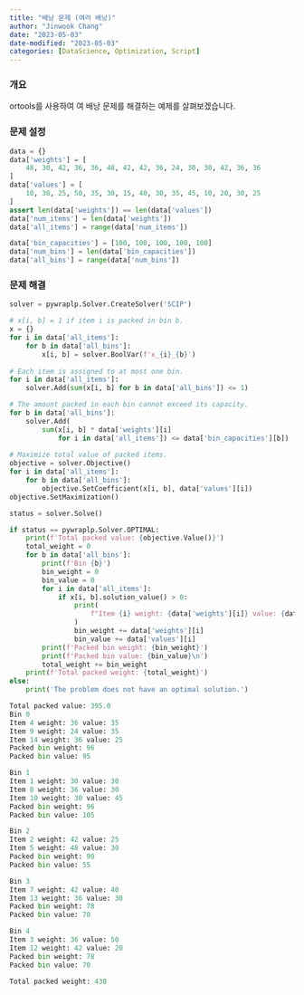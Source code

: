```yaml
---
title: "배낭 문제 (여러 배낭)"
author: "Jinwook Chang"
date: "2023-05-03"
date-modified: "2023-05-03"
categories: [DataScience, Optimization, Script]
---
```


### 개요

ortools를 사용하여 여 배낭 문제를 해결하는 예제를 살펴보겠습니다.  

### 문제 설정

``` python
data = {}
data['weights'] = [
    48, 30, 42, 36, 36, 48, 42, 42, 36, 24, 30, 30, 42, 36, 36
]
data['values'] = [
    10, 30, 25, 50, 35, 30, 15, 40, 30, 35, 45, 10, 20, 30, 25
]
assert len(data['weights']) == len(data['values'])
data['num_items'] = len(data['weights'])
data['all_items'] = range(data['num_items'])

data['bin_capacities'] = [100, 100, 100, 100, 100]
data['num_bins'] = len(data['bin_capacities'])
data['all_bins'] = range(data['num_bins'])
```

### 문제 해결

``` python
solver = pywraplp.Solver.CreateSolver('SCIP')

# x[i, b] = 1 if item i is packed in bin b.
x = {}
for i in data['all_items']:
    for b in data['all_bins']:
        x[i, b] = solver.BoolVar(f'x_{i}_{b}')
        
# Each item is assigned to at most one bin.
for i in data['all_items']:
    solver.Add(sum(x[i, b] for b in data['all_bins']) <= 1)

# The amount packed in each bin cannot exceed its capacity.
for b in data['all_bins']:
    solver.Add(
        sum(x[i, b] * data['weights'][i]
            for i in data['all_items']) <= data['bin_capacities'][b])
            
# Maximize total value of packed items.
objective = solver.Objective()
for i in data['all_items']:
    for b in data['all_bins']:
        objective.SetCoefficient(x[i, b], data['values'][i])
objective.SetMaximization()

status = solver.Solve()
```

``` python
if status == pywraplp.Solver.OPTIMAL:
    print(f'Total packed value: {objective.Value()}')
    total_weight = 0
    for b in data['all_bins']:
        print(f'Bin {b}')
        bin_weight = 0
        bin_value = 0
        for i in data['all_items']:
            if x[i, b].solution_value() > 0:
                print(
                    f"Item {i} weight: {data['weights'][i]} value: {data['values'][i]}"
                )
                bin_weight += data['weights'][i]
                bin_value += data['values'][i]
        print(f'Packed bin weight: {bin_weight}')
        print(f'Packed bin value: {bin_value}\n')
        total_weight += bin_weight
    print(f'Total packed weight: {total_weight}')
else:
    print('The problem does not have an optimal solution.')
```

``` python
Total packed value: 395.0
Bin 0
Item 4 weight: 36 value: 35
Item 9 weight: 24 value: 35
Item 14 weight: 36 value: 25
Packed bin weight: 96
Packed bin value: 95

Bin 1
Item 1 weight: 30 value: 30
Item 8 weight: 36 value: 30
Item 10 weight: 30 value: 45
Packed bin weight: 96
Packed bin value: 105

Bin 2
Item 2 weight: 42 value: 25
Item 5 weight: 48 value: 30
Packed bin weight: 90
Packed bin value: 55

Bin 3
Item 7 weight: 42 value: 40
Item 13 weight: 36 value: 30
Packed bin weight: 78
Packed bin value: 70

Bin 4
Item 3 weight: 36 value: 50
Item 12 weight: 42 value: 20
Packed bin weight: 78
Packed bin value: 70

Total packed weight: 438
```